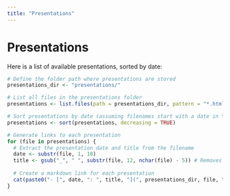 ```yaml
---
title: "Presentations"
---
```


# Presentations

Here is a list of available presentations, sorted by date:

```r

# Define the folder path where presentations are stored
presentations_dir <- "presentations/"

# List all files in the presentations folder
presentations <- list.files(path = presentations_dir, pattern = "*.html", full.names = FALSE)

# Sort presentations by date (assuming filenames start with a date in YYYY-MM-DD format)
presentations <- sort(presentations, decreasing = TRUE)

# Generate links to each presentation
for (file in presentations) {
  # Extract the presentation date and title from the filename
  date <- substr(file, 1, 10)
  title <- gsub("_", " ", substr(file, 12, nchar(file) - 5)) # Removes the date and ".html"
  
  # Create a markdown link for each presentation
  cat(paste0("- [", date, ": ", title, "](", presentations_dir, file, ")\n"))
}

```
